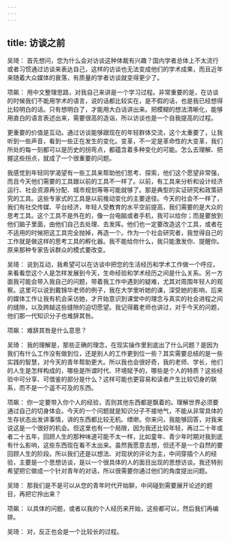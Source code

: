 ```yaml
---
---
---
```

title: 访谈之前
---




吴琦： 首先想问，您为什么会对访谈这种体裁有兴趣？国内学者总体上不太流行或者习惯通过访谈来表达自己，这样的访谈也无法变成他们的学术成果，而且近年来随着大众媒体的衰落，有质量的学者访谈就变得更少了。

项飙： 用中文整理思路，对我自己来讲是一个学习过程。非常重要的是，在访谈的时候我们不能用学术的语言，说的话都比较实在，是不假的话，也是我已经想得比较明白的话。只有想明白了，才能用大白话讲出来。把模糊的想法清晰化，能够用直白的语言表述出来，需要很高的造诣，所以访谈也是一个自我提高的过程。

更重要的价值是互动。通过访谈能够跟现在的年轻群体交流，这个太重要了，让我听到一些声音，看到一些正在发生的变化。变革，不一定是革命性的大变革，我们所处的每一刻都可以是历史的拐弯点，都蕴含着多种变化的可能。怎么去理解、把握这些拐点，就成了一个很重要的问题。

我感觉到年轻同学渴望有一些工具来帮助他们思考、探索，他们这个愿望非常强，而且今天他们需要的工具跟以前的工具不一样了。以前，有工具来分析和设计经济运行、社会资源再分配、城市规划等等可能就够了。那是典型的实证研究和政策研究的工具。这些专家式的工具是以前推动变化的主要途径。今天的社会不一样了，我们有社交传媒、平台经济，年轻人受教育的水平空前提高，我们需要的是大众的思考工具。这个工具不是外在的，像一台电脑或者手机，我可以给你；而是要放到他们脑子里面，由他们自己去处理、去发挥。他们也一定要改造这个工具，或者在不适用的时候把这工具完全抛掉，再造一个。作为一个社会研究者，我觉得自己的工作就是做这样的思考工具的孵化器。我不能给你什么，我只能激发你、提醒你。原来那种专家告诉群众的模式要改变。

吴琦： 说到互动，我希望可以在访谈中把您的生活经历和学术工作做一个呼应，来看看您这个人是怎样发展到今天，生命经验和学术经历之间是什么关系。另一方面我可能会带入我自己的问题，带着我工作中遇到的疑难，尤其对周围年轻人的观察。这里可以说到戴锦华老师的例子，我在大学里听她的课，深受她的影响，后来的媒体工作让我有机会采访她，才开始意识到课堂中的理念与真实的社会进程之间的缝隙，以及跨越这些缝隙的迫切愿望。我记得戴老师也讲过，对于今天的问题，他们那一代知识分子也难辞其咎。

项飙： 难辞其咎是什么意思？

吴琦： 我的理解是，那些正确的理念，在现实操作里到底出了什么问题？是因为我们有什么工作没有做到位，还是别人的工作更到位一些？其实需要总结的是一些实践的智慧，对今天的青年帮助更大。所以我也会很好奇，我的老师、学长，他们的人生是怎样构成的，哪些是所谓时代、环境赋予的，哪些是个人的特质？这些经验中可分享、可借鉴的部分是什么？这样可能也更容易和读者产生比较切身的联系，而不是一个遥不可及的东西。

项飙： 你一定要带入你个人的经验，否则其他东西都是飘着的。理解世界必须要通过自己的切身体会。今天的一个问题就是知识分子不接地气，不能从非常具体的生存状态出发讲事情，讲的东西都比较无机、缥缈。你来问，我能够回答，对我来说这是一个很好的机会。但这里也有一个局限，因为我还比较年轻，再过二十年或者二十五年，回顾人生的那种味道可能不太一样，比如童年、青少年时期对我到底有什么影响，这些东西现在看不太出来。虽然我愿意去想，但还不是一个自然的要回顾人生的阶段。所以我们还是以想法、对现状的评论为主，中间穿插个人的经验，主要是一个思想访谈，是以一个很具体的人的面目出现的思想访谈。我还特别希望把它做成一个针对青年的对话，所以很需要你通过他们的角度提出问题。

吴琦： 那我们是不是可以从您的青年时代开始聊，中间碰到需要展开论述的题目，再把它拎出来？

项飙： 以具体的问题，或者以我的个人经历来开始，这些都可以，然后我们再编排。

吴琦： 对，反正也会是一个比较长的过程。